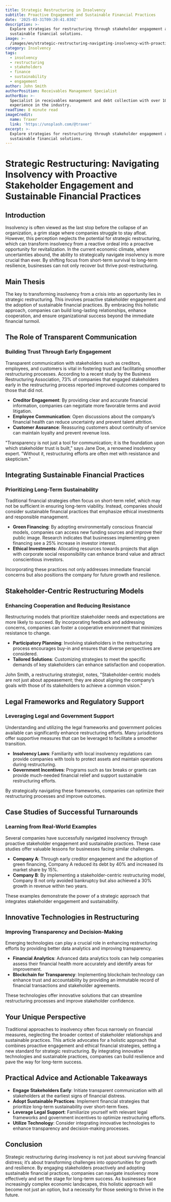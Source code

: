 ```yaml
---
title: Strategic Restructuring in Insolvency
subtitle: Proactive Engagement and Sustainable Financial Practices
date: '2025-03-31T09:20:41.030Z'
description: >-
  Explore strategies for restructuring through stakeholder engagement and
  sustainable financial solutions.
image: >-
  /images/en/strategic-restructuring-navigating-insolvency-with-proactive-stakeholder-engagement-and-sustainable-financial-practices-1743326440863.jpg
category: Insolvency
tags:
  - insolvency
  - restructuring
  - stakeholders
  - finance
  - sustainability
  - engagement
author: John Smith
authorPosition: Receivables Management Specialist
authorBio: >-
  Specialist in receivables management and debt collection with over 10 years of
  experience in the industry.
readTime: 8 minute read
imageCredit:
  name: Traxer
  link: 'https://unsplash.com/@traxer'
excerpt: >-
  Explore strategies for restructuring through stakeholder engagement and
  sustainable financial solutions.
---
```

# Strategic Restructuring: Navigating Insolvency with Proactive Stakeholder Engagement and Sustainable Financial Practices

## Introduction

Insolvency is often viewed as the last stop before the collapse of an organization, a grim stage where companies struggle to stay afloat. However, this perception neglects the potential for strategic restructuring, which can transform insolvency from a reactive ordeal into a proactive opportunity for revitalization. In the current economic climate, where uncertainties abound, the ability to strategically navigate insolvency is more crucial than ever. By shifting focus from short-term survival to long-term resilience, businesses can not only recover but thrive post-restructuring.

## Main Thesis

The key to transforming insolvency from a crisis into an opportunity lies in strategic restructuring. This involves proactive stakeholder engagement and the adoption of sustainable financial practices. By embracing this holistic approach, companies can build long-lasting relationships, enhance cooperation, and ensure organizational success beyond the immediate financial turmoil.

## The Role of Transparent Communication

### Building Trust Through Early Engagement

Transparent communication with stakeholders such as creditors, employees, and customers is vital in fostering trust and facilitating smoother restructuring processes. According to a recent study by the Business Restructuring Association, 73% of companies that engaged stakeholders early in the restructuring process reported improved outcomes compared to those that did not.

- **Creditor Engagement**: By providing clear and accurate financial information, companies can negotiate more favorable terms and avoid litigation.
- **Employee Communication**: Open discussions about the company’s financial health can reduce uncertainty and prevent talent attrition.
- **Customer Assurance**: Reassuring customers about continuity of service can maintain loyalty and prevent revenue loss.

"Transparency is not just a tool for communication; it is the foundation upon which stakeholder trust is built," says Jane Doe, a renowned insolvency expert. "Without it, restructuring efforts are often met with resistance and skepticism."

## Integrating Sustainable Financial Practices

### Prioritizing Long-Term Sustainability

Traditional financial strategies often focus on short-term relief, which may not be sufficient in ensuring long-term viability. Instead, companies should consider sustainable financial practices that emphasize ethical investments and responsible management.

- **Green Financing**: By adopting environmentally conscious financial models, companies can access new funding sources and improve their public image. Research indicates that businesses implementing green financing see a 25% increase in investor interest.
- **Ethical Investments**: Allocating resources towards projects that align with corporate social responsibility can enhance brand value and attract conscientious investors.

Incorporating these practices not only addresses immediate financial concerns but also positions the company for future growth and resilience.

## Stakeholder-Centric Restructuring Models

### Enhancing Cooperation and Reducing Resistance

Restructuring models that prioritize stakeholder needs and expectations are more likely to succeed. By incorporating feedback and addressing concerns, companies can foster a cooperative environment that minimizes resistance to change.

- **Participatory Planning**: Involving stakeholders in the restructuring process encourages buy-in and ensures that diverse perspectives are considered.
- **Tailored Solutions**: Customizing strategies to meet the specific demands of key stakeholders can enhance satisfaction and cooperation.

John Smith, a restructuring strategist, notes, "Stakeholder-centric models are not just about appeasement; they are about aligning the company’s goals with those of its stakeholders to achieve a common vision."

## Legal Frameworks and Regulatory Support

### Leveraging Legal and Government Support

Understanding and utilizing the legal frameworks and government policies available can significantly enhance restructuring efforts. Many jurisdictions offer supportive measures that can be leveraged to facilitate a smoother transition.

- **Insolvency Laws**: Familiarity with local insolvency regulations can provide companies with tools to protect assets and maintain operations during restructuring.
- **Government Incentives**: Programs such as tax breaks or grants can provide much-needed financial relief and support sustainable restructuring efforts.

By strategically navigating these frameworks, companies can optimize their restructuring processes and improve outcomes.

## Case Studies of Successful Turnarounds

### Learning from Real-World Examples

Several companies have successfully navigated insolvency through proactive stakeholder engagement and sustainable practices. These case studies offer valuable lessons for businesses facing similar challenges.

- **Company A**: Through early creditor engagement and the adoption of green financing, Company A reduced its debt by 40% and increased its market share by 15%.
- **Company B**: By implementing a stakeholder-centric restructuring model, Company B not only avoided bankruptcy but also achieved a 30% growth in revenue within two years.

These examples demonstrate the power of a strategic approach that integrates stakeholder engagement and sustainability.

## Innovative Technologies in Restructuring

### Improving Transparency and Decision-Making

Emerging technologies can play a crucial role in enhancing restructuring efforts by providing better data analytics and improving transparency.

- **Financial Analytics**: Advanced data analytics tools can help companies assess their financial health more accurately and identify areas for improvement.
- **Blockchain for Transparency**: Implementing blockchain technology can enhance trust and accountability by providing an immutable record of financial transactions and stakeholder agreements.

These technologies offer innovative solutions that can streamline restructuring processes and improve stakeholder confidence.

## Your Unique Perspective

Traditional approaches to insolvency often focus narrowly on financial measures, neglecting the broader context of stakeholder relationships and sustainable practices. This article advocates for a holistic approach that combines proactive engagement and ethical financial strategies, setting a new standard for strategic restructuring. By integrating innovative technologies and sustainable practices, companies can build resilience and pave the way for long-term success.

## Practical Advice and Actionable Takeaways

- **Engage Stakeholders Early**: Initiate transparent communication with all stakeholders at the earliest signs of financial distress.
- **Adopt Sustainable Practices**: Implement financial strategies that prioritize long-term sustainability over short-term fixes.
- **Leverage Legal Support**: Familiarize yourself with relevant legal frameworks and government incentives to optimize restructuring efforts.
- **Utilize Technology**: Consider integrating innovative technologies to enhance transparency and decision-making processes.

## Conclusion

Strategic restructuring during insolvency is not just about surviving financial distress; it’s about transforming challenges into opportunities for growth and resilience. By engaging stakeholders proactively and adopting sustainable financial practices, companies can navigate insolvency more effectively and set the stage for long-term success. As businesses face increasingly complex economic landscapes, this holistic approach will become not just an option, but a necessity for those seeking to thrive in the future.
